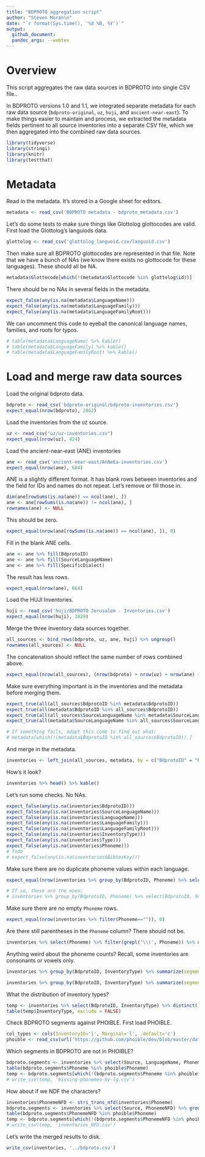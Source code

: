 ```yaml
---
title: "BDPROTO aggregation script"
author: "Steven Moran\n"
date: "`r format(Sys.time(), '%d %B, %Y')`"
output:
  github_document:
  pandoc_args: --webtex
---
```


# Overview

This script aggregates the raw data sources in BDPROTO into single CSV file..

In BDPROTO versions 1.0 and 1.1, we integrated separate metadata for each raw data source (`bdproto-original`, `uz`, `huji`, and `ancient-near-east`). To make things easier to maintain and process, we extracted the metadata fields pertinent to all source inventories into a separate CSV file, which we then aggregated into the combined raw data sources.

```r
library(tidyverse)
library(stringi)
library(knitr)
library(testthat)
```


# Metadata

Read in the metadata. It's stored in a Google sheet for editors.

```r
metadata <- read_csv('BDPROTO metadata - bdproto_metadata.csv')
```

Let's do some tests to make sure things like Glottolog glottocodes are valid. First load the Glottolog's languiods data.

```r
glottolog <- read_csv('glottolog_languoid.csv/languoid.csv')
```

Then make sure all BDPROTO glottocodes are represented in that file. Note that we have a bunch of NAs (we know there exists no glottocode for these languages). These should all be NA.

```r
metadata$Glottocode[which(!(metadata$Glottocode %in% glottolog$id))]
```

There should be no NAs in several fields in the metadata.

```r
expect_false(any(is.na(metadata$LanguageName)))
expect_false(any(is.na(metadata$LanguageFamily)))
expect_false(any(is.na(metadata$LanguageFamilyRoot)))
```

We can uncomment this code to eyeball the canonical language names, families, and roots for typos.

```r
# table(metadata$LanguageName) %>% kable()
# table(metadata$LanguageFamily) %>% kable()
# table(metadata$LanguageFamilyRoot) %>% kable()
```


# Load and merge raw data sources

Load the original bdproto data.

```r
bdproto <- read_csv('bdproto-original/bdproto-inventories.csv')
expect_equal(nrow(bdproto), 2862)
```

Load the inventories from the `UZ` source.

```r
uz <- read_csv("uz/uz-inventories.csv")
expect_equal(nrow(uz), 424)
```

Load the ancient-near-east (ANE) inventories

```r
ane <- read_csv('ancient-near-east/AnNeEa-inventories.csv')
expect_equal(nrow(ane), 684)
```

ANE is a slightly different format. It has blank rows between inventories and the field for IDs and names do not repeat. Let's remove or fill those in.

```r
dim(ane[rowSums(is.na(ane)) == ncol(ane), ])
ane <- ane[rowSums(is.na(ane)) != ncol(ane), ]
rownames(ane) <- NULL
```

This should be zero.

```r
expect_equal(nrow(ane[rowSums(is.na(ane)) == ncol(ane), ]), 0)
```

Fill in the blank ANE cells.

```r
ane <- ane %>% fill(BdprotoID)
ane <- ane %>% fill(SourceLanguageName)
ane <- ane %>% fill(SpecificDialect)
```

The result has less rows.

```r
expect_equal(nrow(ane), 664)
```

Load the HUJI Inventories.

```r
huji <- read_csv('huji/BDPROTO Jerusalem - Inventories.csv')
expect_equal(nrow(huji), 3829)
```

Merge the three inventory data sources together.

```r
all_sources <- bind_rows(bdproto, uz, ane, huji) %>% ungroup()
rownames(all_sources) <- NULL
```

The concatenation should reflect the same number of rows combined above.

```r
expect_equal(nrow(all_sources), (nrow(bdproto) + nrow(uz) + nrow(ane) + nrow(huji)))
```

Make sure everything important is in the inventories and the metadata before merging them.

```r
expect_true(all(all_sources$BdprotoID %in% metadata$BdprotoID))
expect_true(all(metadata$BdprotoID %in% all_sources$BdprotoID))
expect_true(all(all_sources$SourceLanguageName %in% metadata$SourceLanguageName))
expect_true(all(metadata$SourceLanguageName %in% all_sources$SourceLanguageName))

# If something fails, adapt this code to find out what:
# metadata[which(!(metadata$BdprotoID %in% all_sources$BdprotoID)),]
```

And merge in the metadata.

```r
inventories <- left_join(all_sources, metadata, by = c("BdprotoID" = "BdprotoID", "SourceLanguageName" = "SourceLanguageName"))
```

How's it look?

```r
inventories %>% head() %>% kable()
```

Let's run some checks. No NAs.

```r
expect_false(any(is.na(inventories$BdprotoID)))
expect_false(any(is.na(inventories$SourceLanguageName)))
expect_false(any(is.na(inventories$LanguageName)))
expect_false(any(is.na(inventories$LanguageFamily)))
expect_false(any(is.na(inventories$LanguageFamilyRoot)))
expect_false(any(is.na(inventories$InventoryType)))
expect_false(any(is.na(inventories$Type)))
expect_false(any(is.na(inventories$Phoneme)))
# Todo
# expect_false(any(is.na(inventories$BibtexKey)))
```

Make sure there are no duplicate phoneme values within each language.

```r
expect_equal(nrow(inventories %>% group_by(BdprotoID, Phoneme) %>% select(BdprotoID, SourceLanguageName, Phoneme) %>% filter(n()>1) %>% arrange(BdprotoID, Phoneme)), 0)

# If so, these are the ones:
# inventories %>% group_by(BdprotoID, Phoneme) %>% select(BdprotoID, SourceLanguageName, Phoneme) %>% filter(n()>1) %>% arrange(BdprotoID, Phoneme)
```

Make sure there are no empty `Phoneme` rows.

```r
expect_equal(nrow(inventories %>% filter(Phoneme=="")), 0)
```

Are there still parentheses in the `Phoneme` column? There should not be.

```r
inventories %>% select(Phoneme) %>% filter(grepl('\\(', Phoneme)) %>% distinct()
```

Anything weird about the phoneme counts? Recall, some inventories are consonants or vowels only.

```r
inventories %>% group_by(BdprotoID, InventoryType) %>% summarize(segments = n()) %>% arrange(segments) %>% head() %>% kable()

inventories %>% group_by(BdprotoID, InventoryType) %>% summarize(segments = n()) %>% arrange(segments) %>% tail() %>% kable()
```

What the distribution of inventory types?

```r
temp <- inventories %>% select(BdprotoID, InventoryType) %>% distinct()
table(temp$InventoryType, exclude = FALSE)
```

Check BDPROTO segments against PHOIBLE. First load PHOIBLE.

```r
col_types <- cols(InventoryID='i', Marginal='l', .default='c')
phoible <- read_csv(url('https://github.com/phoible/dev/blob/master/data/phoible.csv?raw=true'), col_types=col_types)
```

Which segments in BDPROTO are not in PHOIBLE?

```r
bdproto.segments <- inventories %>% select(Source, LanguageName, Phoneme) %>% group_by(Source, LanguageName, Phoneme) %>% summarize(count=n())
table(bdproto.segments$Phoneme %in% phoible$Phoneme)
temp <- bdproto.segments[which(!(bdproto.segments$Phoneme %in% phoible$Phoneme)),]
# write_csv(temp, 'missing-phonemes-by-lg.csv')
```

How about if we NDF the characters?

```r
inventories$PhonemeNFD <- stri_trans_nfd(inventories$Phoneme)
bdproto.segments <- inventories %>% select(Source, PhonemeNFD) %>% group_by(Source, PhonemeNFD) %>% summarize(count=n())
table(bdproto.segments$PhonemeNFD %in% phoible$Phoneme)
temp <- bdproto.segments[which(!(bdproto.segments$PhonemeNFD %in% phoible$Phoneme)),]
# write_csv(temp, 'inventories_NFD.csv')
```

Let's write the merged results to disk.

```r
write_csv(inventories, '../bdproto.csv')
```

